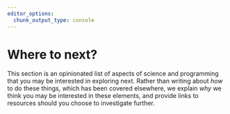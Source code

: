 ```yaml
---
editor_options: 
  chunk_output_type: console
---
```


# Where to next? 
<!-- This is just a placeholder title, I'm sure you can think of something better -->

This section is an opinionated list of aspects of science and programming that you may be interested in exploring next. Rather than writing about *how* to do these things, which has been covered elsewhere, we explain *why* we think you may be interested in these elements, and provide links to resources should you choose to investigate further. 
